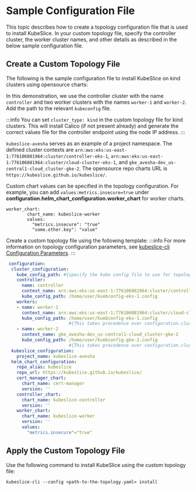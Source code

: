 # Sample Configuration File

This topic describes how to create a topology configuration file that is used to install KubeSlice. In your custom topology 
file, specify the controller cluster, the worker cluster names, and other details as described in 
the below sample configuration file.

## Create a Custom Topology File
The following is the sample configuration file to install KubeSlice on kind clusters using opensource charts:

In this demonstration, we use the controller cluster with the name `controller` and two worker clusters with the names `worker-1` 
and `worker-2`. Add the path to the relevant `kubeconfig` file. 

:::info
You can set `cluster_type: kind` in the custom topology file for kind clusters. This will install Calico (if not present already) and generate 
the correct values file for the controller endpoint using the node IP address.
:::

`kubeslice-avesha` serves as an example of a project namespace. The defined cluster contexts  are `arn:aws:eks:us-east-1:776106081964:cluster/controller-eks-1`, 
`arn:aws:eks:us-east-1:776106081964:cluster/cloud-cluster-eks-1`, and `gke_avesha-dev_us-central1-cloud_cluster-gke-2`. 
The opensource repo charts URL is `https://kubeslice.github.io/kubeslice/`.

Custom chart values can be specified in the topology configuration. For example, you can add `values:metrics.insecure=true` under 
**configuration.helm_chart_configuration.worker_chart** for worker charts.

```
worker_chart:
        chart_name: kubeslice-worker
        values:
          "metrics.insecure": "true"
          "some.other.key": "value"
```

Create a custom topology file using the following template:
:::info
For more information on topology configuration parameters, 
see [kubeslice-cli Configuration Parameters](/versioned_docs/version-0.6.0/reference/kubeslice-cli-configuration-parameters.mdx).
:::
```yaml
 configuration: 
  cluster_configuration:
    kube_config_path: #{specify the kube config file to use for topology setup; for topology only}
    controller:
      name: controller
      context_name: arn:aws:eks:us-east-1:776106081964:cluster/controller-eks-1
      kube_config_path: /home/user/kuebconfig-eks-1.config
    workers: 
    - name: worker-1
      context_name: arn:aws:eks:us-east-1:776106081964:cluster/cloud-cluster-eks-1
      kube_config_path: /home/user/kuebconfig-eks-1.config
                        #{This takes precedence over configuration.cluster_configuration.kube_config_path}
    - name: worker-2
      context_name: gke_avesha-dev_us-central1-cloud_cluster-gke-2
      kube_config_path: /home/user/kuebconfig-gke-2.config
                        #{This takes precedence over configuration.cluster_configuration.kube_config_path}
  kubeslice_configuration:
    project_name: kubeslice-avesha
  helm_chart_configuration:
    repo_alias: kubeslice
    repo_url: https://kubeslice.github.io/kubeslice/
    cert_manager_chart:
      chart_name: cert-manager
      version: ''
    controller_chart:
      chart_name: kubeslice-controller
      version: ''
    worker_chart:
      chart_name: kubeslice-worker
      version: ''
      values: 
        "metrics.insecure"="true"
```

## Apply the Custom Topology File

Use the following command to install KubeSlice using the custom topology file:
```
kubeslice-cli --config <path-to-the-topology.yaml> install
```
